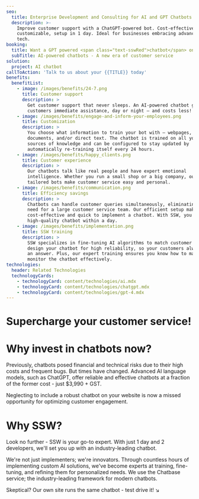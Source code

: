 ```yaml
---
seo:
  title: Enterprise Development and Consulting for AI and GPT Chatbots
  description: >-
    Improve customer support with a ChatGPT-powered bot. Cost-effective,
    customizable, setup in 1 day. Ideal for businesses embracing advanced AI
    tech.
booking:
  title: Want a GPT powered <span class="text-sswRed">chatbot</span> on your website?
  subTitle: AI-powered chatbots - A new era of customer service
solution:
  project: AI chatbot
callToAction: 'Talk to us about your {{TITLE}} today'
benefits:
  benefitList:
    - image: /images/benefits/24-7.png
      title: Customer support
      description: >
        Get customer support that never sleeps. An AI-powered chatbot gives your
        customers immediate assistance, day or night – and costs less!
    - image: /images/benefits/engage-and-inform-your-employees.png
      title: Customization
      description: >
        You choose what information to train your bot with – webpages,
        documents, and/or direct text. The chatbot is trained on all your
        sources of knowledge and can be configured to stay updated by
        automatically re-training itself every 24 hours.
    - image: /images/benefits/happy_clients.png
      title: Customer experience
      description: >
        Our chatbots talk like real people and have expert emotional
        intelligence. Whether you run a small shop or a big company, our
        tailored bots make customer service easy and personal.
    - image: /images/benefits/communication.png
      title: Efficiency savings
      description: >
        Chatbots can handle customer queries simultaneously, eliminating the
        need for a large customer service team. Our efficient setup makes it
        cost-effective and quick to implement a chatbot. With SSW, you get a
        high-quality chatbot within a day.
    - image: /images/benefits/implementation.png
      title: SSW training
      description: >
        SSW specializes in fine-tuning AI algorithms to match customer needs. We
        design your chatbot for high reliability, so your customers always have
        an answer. Plus, our expert training ensures you know how to manage and
        monitor the chatbot effectively.
technologies:
  header: Related Technologies
  technologyCards:
    - technologyCard: content/technologies/ai.mdx
    - technologyCard: content/technologies/chatgpt.mdx
    - technologyCard: content/technologies/gpt-4.mdx
---
```


# Supercharge your **customer service!**

<VideoEmbed url="https://www.youtube.com/watch?v=Jveq6VFjWTA" />

# **Why invest in chatbots now?**


Previously, chatbots posed financial and technical risks due to their high costs and frequent bugs. But times have changed. Advanced AI language models, such as ChatGPT, offer reliable and effective chatbots at a fraction of the former cost - just $3,990 + GST. 

Neglecting to include a robust chatbot on your website is now a missed opportunity for optimizing customer engagement.

# **Why SSW?**

Look no further - SSW is your go-to expert. With just 1 day and 2 developers, we'll set you up with an industry-leading chatbot.

We're not just implementers; we're innovators. Through countless hours of implementing custom AI solutions, we've become experts at training, fine-tuning, and refining them for personalized needs. We use the Chatbase service; the industry-leading framework for modern chatbots. 

Skeptical? Our own site runs the same chatbot - test drive it! ↘
